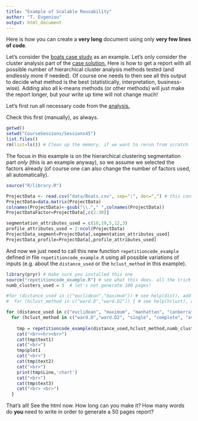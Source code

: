 ```yaml
---
title: "Example of Scalable Reusability"
author: "T. Evgeniou"
output: html_document
---
```


Here is how you can create a **very long** document using only **very few lines of code**. 

Let's consider the [boats case study](http://inseaddataanalytics.github.io/INSEADAnalytics/Boats-A-prerelease.pdf) as an example. Let's only consider the cluster analysis part of the [case solution.](http://inseaddataanalytics.github.io/INSEADAnalytics/Session2inclass.html) Here is how to get a report with all possible number of hierarchical cluster analysis methods tested (and endlessly more if needed). Of course one needs to then see all this output to decide what method is the best (statistically, interpretation, business-wise). Adding also all k-means methods (or other methods) will just make the report longer, but your write up time will not change much!

Let's first run all necessary code from the [ analysis.](http://inseaddataanalytics.github.io/INSEADAnalytics/Session2inclass.html)

Check this first (manually), as always. 
```r
getwd()
setwd("CourseSessions/Sessions45")
list.files()
rm(list=ls()) # Clean up the memory, if we want to rerun from scratch
```

The focus in this example is on the hierarchical clustering segmentation part *only* (this is an example anyway), so we assume we selected the factors already (of course one can also change the number of factors used, all automatically). 

```r
source("R/library.R")
```

```r
ProjectData <- read.csv("data/Boats.csv", sep=";", dec=",") # this contains only the matrix ProjectData
ProjectData=data.matrix(ProjectData) 
colnames(ProjectData)<-gsub("\\."," ",colnames(ProjectData))
ProjectDataFactor=ProjectData[,c(2:30)]

segmentation_attributes_used = c(10,19,5,12,3) 
profile_attributes_used = 2:ncol(ProjectData)
ProjectData_segment=ProjectData[,segmentation_attributes_used]
ProjectData_profile=ProjectData[,profile_attributes_used]

```

And now we just need to call this new function `repetitioncode_example` defined in file `repetitioncode_example.R` using all possible variations of inputs (e.g. about the `distance_used` or the `hclust_method` in this example).

```r
library(pryr) # make sure you installed this one
source("repetitioncode_example.R") # see what this does. all the trick is there and in the use of "results='asis'" for this code chunk
numb_clusters_used = 3  # let's not generate 100 pages! 

#for (distance_used in c("euclidean","maximum")) # see help(dist), add any of these (but the more you add the longer the report will be) c("euclidean", "maximum", "manhattan", "canberra", "binary","minkowski")
#  for (hclust_method in c("ward.D","ward.D2")) { # see help(hclust), add any of these (but the more you add the longer the report will be)  c("ward.D","ward.D2", "single", "complete", "average", "mcquitty", "median", "centroid")

for (distance_used in c("euclidean", "maximum", "manhattan", "canberra", "binary","minkowski")) # see help(dist), add any of these (but the more you add the longer the report will be) c("euclidean", "maximum", "manhattan", "canberra", "binary","minkowski")
  for (hclust_method in c("ward.D","ward.D2", "single", "complete", "average", "mcquitty", "median", "centroid")) { # see help(hclust), add any of these (but the more you add the longer the report will be)  c("ward.D","ward.D2", "single", "complete", "average", "mcquitty", "median", "centroid")
    
    tmp = repetitioncode_example(distance_used,hclust_method,numb_clusters_used,ProjectData_segment)
    cat("<br><hr><br>")
    cat(tmp$text1)
    cat("<br>")
    tmp$plot1
    cat("<br>")
    cat(tmp$text2)
    cat("<br>")
    print(tmp$Line,'chart')
    cat("<br>")
    cat(tmp$text3)
    cat("<br> <br>")
  }
```

That's all! See the html now. How long can you make it? How many words do **you** need to write in order to generate a 50 pages report? 



